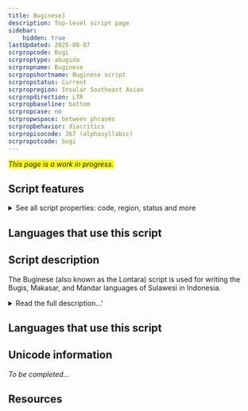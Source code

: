 ```yaml
---
title: Buginese]
description: Top-level script page
sidebar:
    hidden: true
lastUpdated: 2025-08-07
scrpropcode: Bugi
scrproptype: abugida
scrpropname: Buginese
scrpropshortname: Buginese script
scrpropstatus: Current
scrpropregion: Insular Southeast Asian
scrpropdirection: LTR
scrpropbaseline: bottom
scrpropcase: no
scrpropwspace: between phrases
scrpropbehavior: diacritics
scrpropisocode: 367 (alphasyllabic)
scrpropotcode: bugi
---
```


<span style='background-color:yellow'>_This page is a work in progress._</span>


## Script features

<details>
<summary> See all script properties: code, region, status and more</summary>
<ScriptInfo />
</details>

## Languages that use this script

<WsList script='Bugi' wsMax='5' />

## Script description

The Buginese (also known as the Lontara) script is used for writing the Bugis, Makasar, and Mandar languages of Sulawesi in Indonesia.

<details><summary>Read the full description...'</summary>_Not yet available._</details>

## Languages that use this script

<WsList script='Bugi' wsMax='5' />

## Unicode information

_To be completed..._

## Resources

<ScriptResources detailSummary='seemore' />

